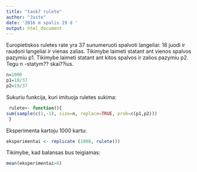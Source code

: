 ```yaml
---
title: "task7 rulete"
author: "Juste"
date: '2016 m spalis 19 d '
output: html_document
---
```

Europietiskos ruletes rate yra 37 sunumeruoti spalvoti langeliai: 18 juodi ir raudoni langeliai ir vienas zalias.
Tikimybe laimeti statant ant vienos spalvos pazymiu p1. Tikimybe laimeti statant ant kitos spalvos ir zalios pazymiu p2.
Tegu n -statym?? skai??ius.
``` r
n=1000
p1=18/37
p2=19/37
```
Sukuriu funkcija, kuri imituoja ruletes sukima:
 
```r
 rulete<- function(){
sum(sample(c(1,-1), size=n, replace=TRUE, prob=c(p1,p2)))
 }
```
Eksperimenta kartoju 1000 kartu:


``` r
eksperimentai <- replicate (1000, rulete())
```
Tikimybe, kad balansas bus teigiamas:

``` r
mean(eksperimentai>0)
```